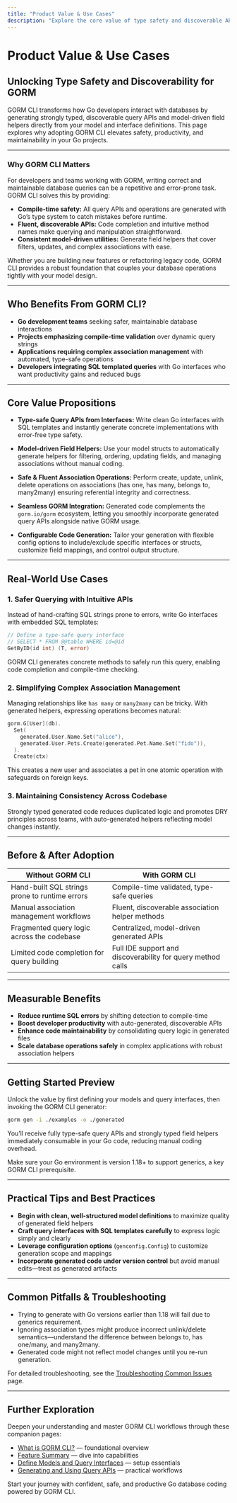 ```yaml
---
title: "Product Value & Use Cases"
description: "Explore the core value of type safety and discoverable APIs for GORM. This page outlines who benefits from GORM CLI—teams seeking safer queries, maintainable model operations, and robust integration with modern Go practices."
---
```


# Product Value & Use Cases

## Unlocking Type Safety and Discoverability for GORM

GORM CLI transforms how Go developers interact with databases by generating strongly typed, discoverable query APIs and model-driven field helpers directly from your model and interface definitions. This page explores why adopting GORM CLI elevates safety, productivity, and maintainability in your Go projects.

---

### Why GORM CLI Matters

For developers and teams working with GORM, writing correct and maintainable database queries can be a repetitive and error-prone task. GORM CLI solves this by providing:

- **Compile-time safety:** All query APIs and operations are generated with Go’s type system to catch mistakes before runtime.
- **Fluent, discoverable APIs:** Code completion and intuitive method names make querying and manipulation straightforward.
- **Consistent model-driven utilities:** Generate field helpers that cover filters, updates, and complex associations with ease.

Whether you are building new features or refactoring legacy code, GORM CLI provides a robust foundation that couples your database operations tightly with your model design.

---

## Who Benefits From GORM CLI?

- **Go development teams** seeking safer, maintainable database interactions
- **Projects emphasizing compile-time validation** over dynamic query strings
- **Applications requiring complex association management** with automated, type-safe operations
- **Developers integrating SQL templated queries** with Go interfaces who want productivity gains and reduced bugs

---

## Core Value Propositions

- **Type-safe Query APIs from Interfaces:** Write clean Go interfaces with SQL templates and instantly generate concrete implementations with error-free type safety.

- **Model-driven Field Helpers:** Use your model structs to automatically generate helpers for filtering, ordering, updating fields, and managing associations without manual coding.

- **Safe & Fluent Association Operations:** Perform create, update, unlink, delete operations on associations (has one, has many, belongs to, many2many) ensuring referential integrity and correctness.

- **Seamless GORM Integration:** Generated code complements the `gorm.io/gorm` ecosystem, letting you smoothly incorporate generated query APIs alongside native GORM usage.

- **Configurable Code Generation:** Tailor your generation with flexible config options to include/exclude specific interfaces or structs, customize field mappings, and control output structure.

---

## Real-World Use Cases

### 1. Safer Querying with Intuitive APIs
Instead of hand-crafting SQL strings prone to errors, write Go interfaces with embedded SQL templates:

```go
// Define a type-safe query interface
// SELECT * FROM @@table WHERE id=@id
GetByID(id int) (T, error)
```

GORM CLI generates concrete methods to safely run this query, enabling code completion and compile-time checking.

### 2. Simplifying Complex Association Management
Managing relationships like `has many` or `many2many` can be tricky. With generated helpers, expressing operations becomes natural:

```go
gorm.G[User](db).
  Set(
    generated.User.Name.Set("alice"),
    generated.User.Pets.Create(generated.Pet.Name.Set("fido")),
  ).
  Create(ctx)
```

This creates a new user and associates a pet in one atomic operation with safeguards on foreign keys.

### 3. Maintaining Consistency Across Codebase
Strongly typed generated code reduces duplicated logic and promotes DRY principles across teams, with auto-generated helpers reflecting model changes instantly.

---

## Before & After Adoption

| Without GORM CLI                             | With GORM CLI                                      |
|--------------------------------------------|---------------------------------------------------|
| Hand-built SQL strings prone to runtime errors | Compile-time validated, type-safe queries             |
| Manual association management workflows      | Fluent, discoverable association helper methods    |
| Fragmented query logic across the codebase   | Centralized, model-driven generated APIs           |
| Limited code completion for query building    | Full IDE support and discoverability for query method calls |

---

## Measurable Benefits

- **Reduce runtime SQL errors** by shifting detection to compile-time
- **Boost developer productivity** with auto-generated, discoverable APIs
- **Enhance code maintainability** by consolidating query logic in generated files
- **Scale database operations safely** in complex applications with robust association helpers

---

## Getting Started Preview

Unlock the value by first defining your models and query interfaces, then invoking the GORM CLI generator:

```bash
gorm gen -i ./examples -o ./generated
```

You’ll receive fully type-safe query APIs and strongly typed field helpers immediately consumable in your Go code, reducing manual coding overhead.

<Check>
Make sure your Go environment is version 1.18+ to support generics, a key GORM CLI prerequisite.
</Check>

---

## Practical Tips and Best Practices

- **Begin with clean, well-structured model definitions** to maximize quality of generated field helpers
- **Craft query interfaces with SQL templates carefully** to express logic simply and clearly
- **Leverage configuration options** (`genconfig.Config`) to customize generation scope and mappings
- **Incorporate generated code under version control** but avoid manual edits—treat as generated artifacts

---

## Common Pitfalls & Troubleshooting

- Trying to generate with Go versions earlier than 1.18 will fail due to generics requirement.
- Ignoring association types might produce incorrect unlink/delete semantics—understand the difference between belongs to, has one/many, and many2many.
- Generated code might not reflect model changes until you re-run generation.

For detailed troubleshooting, see the [Troubleshooting Common Issues](/getting-started/config-troubleshooting/troubleshooting-common-issues) page.

---

## Further Exploration

Deepen your understanding and master GORM CLI workflows through these companion pages:

- [What is GORM CLI?](/overview/introduction/what-is-gorm-cli) — foundational overview
- [Feature Summary](/overview/introduction/feature-overview) — dive into capabilities
- [Define Models and Query Interfaces](/getting-started/first-gen-workflow/define-models-interfaces) — setup essentials
- [Generating and Using Query APIs](/guides/essential-workflows/generating-and-using-apis) — practical workflows

Start your journey with confident, safe, and productive Go database coding powered by GORM CLI.
